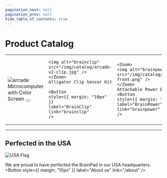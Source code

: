 ```yaml
---
pagination_next: null
pagination_prev: null
hide_table_of_contents: true
---
```





# Product Catalog

<div style={{display: 'block',  justifyContent: 'center', alignItems: 'center', textAlign: 'center'}}>

<table>
<td>
    <Zoom>
    <img alt="arcade" src="/img/catalog/arcade-v2-front.jpg" />
    </Zoom>
    Microcomputer with Color Screen 
    <Button
    style={{ margin: "10px" }}
    label="BrainPad Arcade"
    link="arcade"
    />
</td>
<td>
    <Zoom>

    <img alt="brainclip" src="/img/catalog/arcade-v2-clip.jpg" />
    </Zoom>
    Alligator Clip Sensor Kit

    <Button
    style={{ margin: "10px" }}
    label="BrainClip"
    link="brainclip"
    />
</td>
<td>

    <Zoom>
    <img alt="brainpower" src="/img/catalog/brainpower-front.png" />
    </Zoom>
    Attachable Power Backpack
    <Button
    style={{ margin: "10px" }}
    label="BrainPower"
    link="brainpower"
    />
</td>
<td>
    <Zoom>
    <img alt="pulse" src="/img/catalog/pulse-front.png" />
    </Zoom>
    Microcomputer with Edge Connector 
    <Button
    style={{ margin: "10px" }}
    label="BrainPad Pulse"
    link="pulse"
    />
</td>
</table>

</div>

---

<div style={{display: 'block',  justifyContent: 'center', alignItems: 'center', textAlign: 'center'}}>

## Perfected in the USA

![USA Flag](pathname:///img/usa-flag.png)

We are proud to have perfected the BrainPad in our USA headquarters.
<Button
  style={{ margin: "10px" }}
  label="About us"
  link="/about"
/>
</div>
